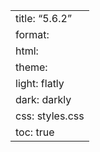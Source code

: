 ---
title: "5.6.2"
format:
    html:
        theme:
            light: flatly
            dark: darkly
        css: styles.css
        toc: true
---